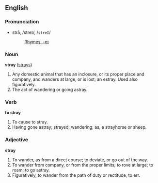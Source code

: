 ==English==

===Pronunciation===
*strā, /streɪ/, /<tt>streI</tt>/
*:[[Rhymes:English:-eɪ|Rhymes: -eɪ]]

===Noun===
'''stray''' ([[strays]])

#Any domestic animal that has an inclosure, or its proper place and company, and wanders at large, or is lost; an estray.  Used also figuratively.
#The act of wandering or going astray.

===Verb===

'''to stray'''

#To cause to stray.
#Having gone astray; strayed; wandering; as, a strayhorse or sheep.

===Adjective===

'''stray'''

#To wander, as from a direct course; to deviate, or go out of the way.
#To wander from company, or from the proper limits; to rove at large; to roam; to go astray.
#Figuratively, to wander from the path of duty or rectitude; to err.